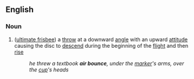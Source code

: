 ==English==
=== Noun ===
# ([[ultimate frisbee]]) a [[throw]] at a downward [[angle]] with an upward [[attitude]] causing the disc to [[descend]] during the beginning of the [[flight]] and then [[rise]]
#: ''he threw a textbook '''air bounce''', under the [[marker]]'s arms, over the [[cup]]'s heads''